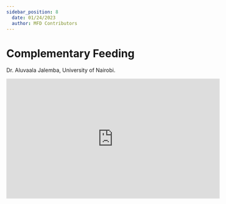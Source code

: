 ```yaml
---
sidebar_position: 8
  date: 01/24/2023
  author: MFD Contributors
---
```


# Complementary Feeding

Dr. Aluvaala Jalemba, University of Nairobi.

<div style={{ display: 'flex', justifyContent: 'center' }}>
  <iframe
    width="560"
    height="315"
    src="https://www.youtube-nocookie.com/embed/L75EC5RQhfU?start=24"
    title="YouTube video player"
    frameborder="0"
    allow="accelerometer; autoplay; clipboard-write; encrypted-media; gyroscope; picture-in-picture; web-share"
    allowfullscreen
  ></iframe>
</div>
